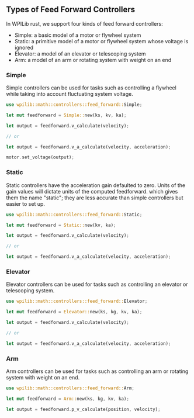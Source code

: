 ## Types of Feed Forward Controllers

In WPILib rust, we support four kinds of feed forward controllers:

- Simple: a basic model of a motor or flywheel system
- Static: a primitive model of a motor or flywheel system whose voltage is ignored
- Elevator: a model of an elevator or telescoping system
- Arm: a model of an arm or rotating system with weight on an end

### Simple

Simple controllers can be used for tasks such as controlling a flywheel while taking into account fluctuating system
voltage.

```rust copy
use wpilib::math::controllers::feed_forward::Simple;

let mut feedforward = Simple::new(ks, kv, ka);

let output = feedforward.v_calculate(velocity);

// or

let output = feedforward.v_a_calculate(velocity, acceleration);

motor.set_voltage(output);
```

### Static

Static controllers have the acceleration gain defaulted to zero. Units of the gain values will dictate
units of the computed feedforward. which gives them the name "static"; they are less accurate than simple
controllers but easier to set up.

```rust copy
use wpilib::math::controllers::feed_forward::Static;

let mut feedforward = Static::new(kv, ka);

let output = feedforward.v_calculate(velocity);

// or

let output = feedforward.v_a_calculate(velocity, acceleration);
```

### Elevator

Elevator controllers can be used for tasks such as controlling an elevator or telescoping system.

```rust copy
use wpilib::math::controllers::feed_forward::Elevator;

let mut feedforward = Elevator::new(ks, kg, kv, ka);

let output = feedforward.v_calculate(velocity);

// or

let output = feedforward.v_a_calculate(velocity, acceleration);
```

### Arm

Arm controllers can be used for tasks such as controlling an arm or rotating system with weight on an end.

```rust copy
use wpilib::math::controllers::feed_forward::Arm;

let mut feedforward = Arm::new(ks, kg, kv, ka);

let output = feedforward.p_v_calculate(position, velocity);
```
